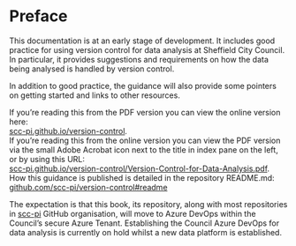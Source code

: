 # Preface {.unnumbered}

This documentation is at an early stage of development. It includes good practice for using version control for data analysis at Sheffield City Council. In particular, it provides suggestions and requirements on how the data being analysed is handled by version control.

In addition to good practice, the guidance will also provide some pointers on getting started and links to other resources.

| If you're reading this from the PDF version you can view the online version here:
| [scc-pi.github.io/version-control](https://scc-pi.github.io/version-control/).

| If you're reading this from the online version you can view the PDF version via the small Adobe Acrobat icon next to the title in index pane on the left, or by using this URL: 
| [scc-pi.github.io/version-control/Version-Control-for-Data-Analysis.pdf](https://scc-pi.github.io/version-control/Version-Control-for-Data-Analysis.pdf).

| How this guidance is published is detailed in the repository README.md:
| [github.com/scc-pi/version-control#readme](https://github.com/scc-pi/version-control#readme)

The expectation is that this book, its repository, along with most repositories in [scc-pi](https://github.com/scc-pi) GitHub organisation, will move to Azure DevOps within the Council's secure Azure Tenant. Establishing the Council Azure DevOps for data analysis is currently on hold whilst a new data platform is established.  